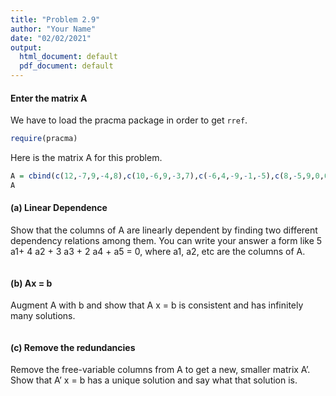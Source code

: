```yaml
---
title: "Problem 2.9"
author: "Your Name"
date: "02/02/2021"
output:
  html_document: default
  pdf_document: default
---
```


#### Enter the matrix A
We have to load the pracma package in order to get `rref`.
```r
require(pracma)
```

Here is the matrix A for this problem.
```r
A = cbind(c(12,-7,9,-4,8),c(10,-6,9,-3,7),c(-6,4,-9,-1,-5),c(8,-5,9,0,6),c(4,-7,9,-8,1),c(-18,16,-27,9,-12))
A
```
#### (a) Linear Dependence

Show that the columns of A are linearly dependent by finding two different dependency relations among them. You can write your answer a form  like 5 a1+ 4 a2 + 3 a3 + 2 a4 + a5 = 0, where a1, a2, etc are the columns of A. 

```r

```



#### (b) Ax = b

Augment A with b and show that A x = b is consistent and has infinitely many solutions.

```r

```


#### (c) Remove the redundancies

Remove the free-variable columns from A to get a new, smaller matrix A'. Show that A' x = b has a unique solution and say what that solution is.

```r

```

